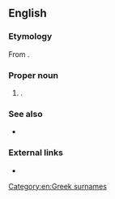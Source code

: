 ==English==

===Etymology===
From {{etyl|el|en}} {{m|el|Αγγελόπουλος}}.

===Proper noun===
{{en-proper noun}}

# {{non-gloss definition|A transliteration of a Greek surname}}.

===See also===
* {{l|en|Angelopoulou}}

===External links===
* {{pedialite}}

[[Category:en:Greek surnames]]